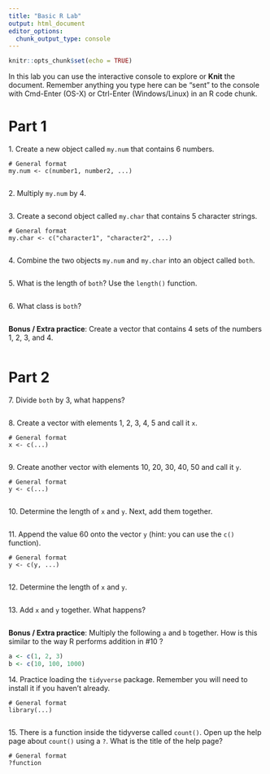 ```yaml
---
title: "Basic R Lab"
output: html_document
editor_options: 
  chunk_output_type: console
---
```


```r
knitr::opts_chunk$set(echo = TRUE)
```


In this lab you can use the interactive console to explore or **Knit** the document. 
Remember anything you type here can be "sent" to the console with Cmd-Enter (OS-X) or Ctrl-Enter (Windows/Linux) in an R code chunk.


# Part 1

1\. Create a new object called `my.num` that contains 6 numbers.

```
# General format
my.num <- c(number1, number2, ...)
```

```r

```


2\. Multiply `my.num` by 4.

```r

```


3\. Create a second object called `my.char` that contains 5 character strings.

```
# General format
my.char <- c("character1", "character2", ...)
```

```r

```


4\. Combine the two objects `my.num` and `my.char` into an object called `both`.

```r

```


5\. What is the length of `both`? Use the `length()` function.

```r

```


6\. What class is `both`?

```r

```


**Bonus / Extra practice**: Create a vector that contains 4 sets of the numbers 1, 2, 3, and 4.

```r

```


# Part 2

7\. Divide `both` by 3, what happens?

```r

```


8\. Create a vector with elements 1, 2, 3, 4, 5 and call it `x`.

```
# General format
x <- c(...)
```

```r

```


9\. Create another vector with elements 10, 20, 30, 40, 50 and call it `y`.

```
# General format
y <- c(...)
```

```r

```


10\. Determine the length of `x` and `y`. Next, add them together.

```r

```


11\. Append the value 60 onto the vector `y` (hint: you can use the `c()` function).

```
# General format
y <- c(y, ...)
```

```r

```


12\. Determine the length of `x` and `y`.

```r

```


13\. Add `x` and `y` together. What happens?

```r

```


**Bonus / Extra practice**: Multiply the following `a` and `b` together. How is this similar to the way R performs addition in #10 ?

```r
a <- c(1, 2, 3)
b <- c(10, 100, 1000)
```


14\. Practice loading the `tidyverse` package. Remember you will need to install it if you haven't already.

```
# General format
library(...)
```

```r

```


15\. There is a function inside the tidyverse called `count()`. Open up the help page about `count()` using a `?`. What is the title of the help page?

```
# General format
?function
```

```r

```


